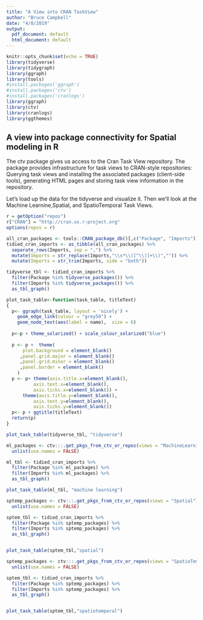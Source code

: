---
title: "A View into CRAN TaskView"
author: "Bruce Campbell"
date: "4/8/2019"
output:
  pdf_document: default
  html_document: default
---

```{r setup, include=FALSE}
knitr::opts_chunk$set(echo = TRUE)
library(tidyverse)
library(tidygraph)
library(ggraph)
library(tools)
#install.packages('ggraph')
#install.packages('ctv')
#install.packages('cranlogs')
library(ggraph)
library(ctv)
library(cranlogs)
library(ggthemes)
```

## A view into package connectivity for Spatial modeling in R 

The ctv package gives us access to the Cran Task View repository. The package provides infrastructure for task views to CRAN-style repositories: Querying task views and installing the associated packages (client-side tools), generating HTML pages and storing task view information in the repository.

Let's load up the data for the tidyverse and visualize it.  Then we'll look at the Machine Learnine,Spatial, and SpatioTemporal Task Views. 

```{r,echo=FALSE}
r = getOption("repos")
r["CRAN"] = "http://cran.us.r-project.org"
options(repos = r)

all_cran_packages <- tools::CRAN_package_db()[,c("Package", "Imports")] 
tidied_cran_imports <- as_tibble(all_cran_packages) %>% 
  separate_rows(Imports, sep = ",") %>% 
  mutate(Imports = str_replace(Imports,"\\s*\\([^\\)]+\\)","")) %>%
  mutate(Imports = str_trim(Imports, side = "both"))

tidyverse_tbl <- tidied_cran_imports %>% 
  filter(Package %in% tidyverse_packages()) %>%
  filter(Imports %in% tidyverse_packages()) %>%
  as_tbl_graph() 

plot_task_table<-function(task_table, titleText)
{
  p<- ggraph(task_table, layout = 'nicely') + 
    geom_edge_link(colour = "grey50") + 
    geom_node_text(aes(label = name),  size = 6) 
  
  p<-p + theme_solarized() + scale_colour_solarized("blue")
  
  p <- p +  theme(
      plot.background = element_blank()
     ,panel.grid.major = element_blank()
     ,panel.grid.minor = element_blank()
     ,panel.border = element_blank()
    ) 
  p <- p+ theme(axis.title.x=element_blank(),
          axis.text.x=element_blank(),
          axis.ticks.x=element_blank()) + 
      theme(axis.title.y=element_blank(),
          axis.text.y=element_blank(),
          axis.ticks.y=element_blank())
  p<- p + ggtitle(titleText)
  return(p)
}

plot_task_table(tidyverse_tbl, "tidyverse")
```

```{r,echo=FALSE}

ml_packages <- ctv:::.get_pkgs_from_ctv_or_repos(views = "MachineLearning") %>% 
  unlist(use.names = FALSE)

ml_tbl <- tidied_cran_imports %>%
  filter(Package %in% ml_packages) %>%
  filter(Imports %in% ml_packages) %>%
  as_tbl_graph()

plot_task_table(ml_tbl, "machine learning")
```

```{r,echo=FALSE,fig.width=8,fig.height=10}
sptemp_packages <- ctv:::.get_pkgs_from_ctv_or_repos(views = "Spatial") %>% 
  unlist(use.names = FALSE)

sptem_tbl <- tidied_cran_imports %>%
  filter(Package %in% sptemp_packages) %>%
  filter(Imports %in% sptemp_packages) %>%
  as_tbl_graph()


plot_task_table(sptem_tbl,"spatial")
```


```{r,echo=FALSE}
sptemp_packages <- ctv:::.get_pkgs_from_ctv_or_repos(views = "SpatioTemporal") %>% 
  unlist(use.names = FALSE)

sptem_tbl <- tidied_cran_imports %>%
  filter(Package %in% sptemp_packages) %>%
  filter(Imports %in% sptemp_packages) %>%
  as_tbl_graph()


plot_task_table(sptem_tbl,"spatiotemporal")
```

